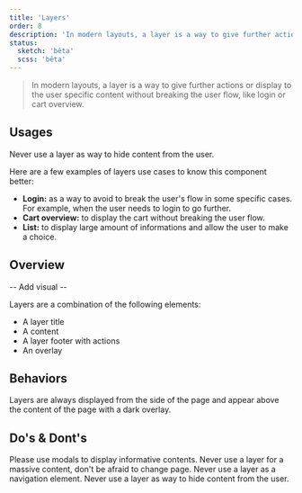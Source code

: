 ```yaml
---
title: 'Layers'
order: 8
description: 'In modern layouts, a layer is a way to give further actions or display to the user specific content without breaking the user flow, like login or cart overview.'
status:
  sketch: 'bêta'
  scss: 'bêta'
---
```


> In modern layouts, a layer is a way to give further actions or display to the user specific content without breaking the user flow, like login or cart overview.

## Usages

<Highlight theme="warning" title="Be aware">
  Never use a layer as way to hide content from the user.
</Highlight>

Here are a few examples of layers use cases to know this component better:

- **Login:** as a way to avoid to break the user's flow in some specific cases. For example, when the user needs to login to go further.
- **Cart overview:** to display the cart without breaking the user flow.
- **List:** to display large amount of informations and allow the user to make a choice.

## Overview

-- Add visual --

Layers are a combination of the following elements:

- A layer title
- A content
- A layer footer with actions
- An overlay

## Behaviors

Layers are always displayed from the side of the page and appear above the content of the page with a dark overlay.

## Do's & Dont's

<HintItem>Please use modals to display informative contents.</HintItem>
<HintItem dont>
  Never use a layer for a massive content, don't be afraid to change page.
</HintItem>
<HintItem dont>Never use a layer as a navigation element.</HintItem>
<HintItem dont>
  Never use a layer as way to hide content from the user.
</HintItem>
